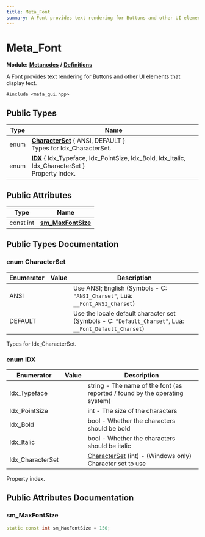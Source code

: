 ```yaml
---
title: Meta_Font
summary: A Font provides text rendering for Buttons and other UI elements that display text. 
---
```


# Meta_Font

**Module:** **[Metanodes](../../modules/metanodes/index.mdx)** **/** **[Definitions](../../modules/metanodes/definitions.mdx)**

A Font provides text rendering for Buttons and other UI elements that display text. 

`#include <meta_gui.hpp>`

## Public Types

| Type           | Name           |
| -------------- | -------------- |
| enum| **[CharacterSet](#enum-characterset)** \{ ANSI, DEFAULT \}<br />Types for Idx_CharacterSet.  |
| enum| **[IDX](#enum-idx)** \{ Idx_Typeface, Idx_PointSize, Idx_Bold, Idx_Italic, Idx_CharacterSet \}<br />Property index.  |

## Public Attributes

| Type           | Name           |
| -------------- | -------------- |
| const int | **[sm_MaxFontSize](#sm_maxfontsize)**  |

## Public Types Documentation

### enum CharacterSet

| Enumerator | Value | Description |
| ---------- | ----- | ----------- |
| ANSI | | Use ANSI; English (Symbols - C: `"ANSI_Charset"`, Lua: `__Font_ANSI_Charset`)   |
| DEFAULT | | Use the locale default character set (Symbols - C: `"Default_Charset"`, Lua: `__Font_Default_Charset`)   |

Types for Idx_CharacterSet. 

### enum IDX

| Enumerator | Value | Description |
| ---------- | ----- | ----------- |
| Idx_Typeface | | string - The name of the font (as reported / found by the operating system)   |
| Idx_PointSize | | int - The size of the characters   |
| Idx_Bold | | bool - Whether the characters should be bold   |
| Idx_Italic | | bool - Whether the characters should be italic   |
| Idx_CharacterSet | | [CharacterSet](#enum-characterset) (int) - (Windows only) Character set to use   |

Property index. 

## Public Attributes Documentation

### sm_MaxFontSize

```cpp
static const int sm_MaxFontSize = 150;
```
